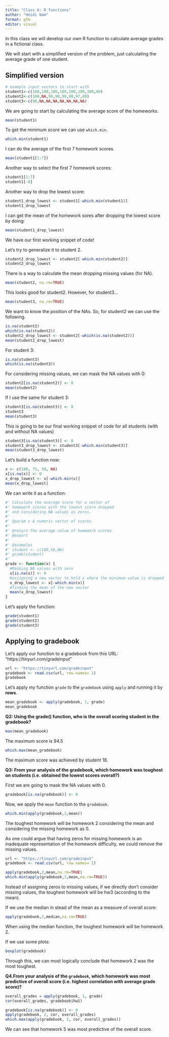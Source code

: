 ```yaml
---
title: "Class 6: R functions"
author: "Heidi Nam"
format: gfm
editor: visual
---
```


In this class we will develop our own R function to calculate average grades in a fictional class.

We will start with a simplified version of the problem, just calculating the average grade of one student.

## Simplified version

```r
# example input vectors to start with
student1<-c(100,100,100,100,100,100,100,90) 
student2<-c(100,NA,90,90,90,90,97,80) 
student3<-c(90,NA,NA,NA,NA,NA,NA,NA)
```

We are going to start by calculating the average score of the homeworks.

```r
mean(student1)
```

To get the minimum score we can use `which.min`.

```r
which.min(student1)
```

I can do the average of the first 7 homework scores.

```r
mean(student1[1:7])
```

Another way to select the first 7 homework scores:

```r
student1[1:7]
student1[-8]
```

Another way to drop the lowest score:

```r
student1_drop_lowest <- student1[-which.min(student1)]
student1_drop_lowest
```

I can get the mean of the homework sores after dropping the lowest score by doing:

```r
mean(student1_drop_lowest)
```

We have our first working snippet of code!

Let's try to generalize it to student 2.

```r
student2_drop_lowest <- student2[-which.min(student2)]
student2_drop_lowest
```

There is a way to calculate the mean dropping missing values (for NA).

```r
mean(student2, na.rm=TRUE)
```

This looks good for student2. However, for student3...

```r
mean(student3, na.rm=TRUE)
```

We want to know the position of the NAs. So, for student2 we can use the following.

```r
is.na(student2)
which(is.na(student2))
student2_drop_lowest <- student2[-which(is.na(student2))]
mean(student2_drop_lowest)
```

For student 3:

```r
is.na(student3)
which(is.na(student3))
```

For considering missing values, we can mask the NA values with 0:

```r
student2[is.na(student2)] <- 0
mean(student2)
```

If I use the same for student 3:

```r
student3[is.na(student3)] <- 0
student3
mean(student3)
```

This is going to be our final working snippet of code for all students (with and without NA values)

```r
student3[is.na(student3)] <- 0
student3_drop_lowest <- student3[-which.min(student3)]
mean(student3_drop_lowest)
```

Let's build a function now:

```r
x <- c(100, 75, 50, NA)
x[is.na(x)] <- 0
x_drop_lowest <- x[-which.min(x)]
mean(x_drop_lowest)
```

We can write it as a function:

```r
#' Calculate the average score for a vector of 
#' homework scores with the lowest score dropped 
#' and considering NA values as zeros.
#'
#' @param x A numeric vector of scores 
#'
#' @return The average value of homework scores 
#' @export 
#'
#' @examples 
#' student <- c(100,50,NA)
#' grade(student)
#' 
grade <- function(x) {
  #Masking NA values with zero
  x[is.na(x)] <- 0
  #assigning a new vector to hold x where the minimum value is dropped
  x_drop_lowest <- x[-which.min(x)]
  #finding the mean of the new vector
  mean(x_drop_lowest)
}
```

Let's apply the function:

```r
grade(student1)
grade(student2)
grade(student3)
```

## Applying to gradebook

Let's apply our function to a gradebook from this URL: "https://tinyurl.com/gradeinput"

```r
url <- "https://tinyurl.com/gradeinput"
gradebook <- read.csv(url, row.names= 1)
gradebook
```

Let's apply my function `grade` to the `gradebook` using `apply` and running it by **rows**.

```r
mean_gradebook <- apply(gradebook, 1, grade)
mean_gradebook
```

**Q2: Using the grade() function, who is the overall scoring student in the gradebook?**

```r
max(mean_gradebook)
```

The maximum score is 94.5

```r
which.max(mean_gradebook)
```

The maximum score was achieved by student 18.

**Q3: From your analysis of the gradebook, which homework was toughest on students (i.e. obtained the lowest scores overall?)**

First we are going to mask the NA values with 0.

```r
gradebook[is.na(gradebook)] <- 0
```

Now, we apply the `mean` function to the `gradebook`.

```r
which.min(apply(gradebook,2,mean))
```

The toughest homework will be homework 2 considering the mean and considering the missing homework as 0.

As one could argue that having zeros for missing homework is an inadequate representation of the homework difficulty, we could remove the missing values.

```r
url <- "https://tinyurl.com/gradeinput"
gradebook <- read.csv(url, row.names= 1)

apply(gradebook,2,mean,na.rm=TRUE)
which.min(apply(gradebook,2,mean,na.rm=TRUE))
```

Instead of assigning zeros to missing values, if we directly don't consider missing values, the toughest homework will be hw3 (according to the mean).

If we use the median in stead of the mean as a measure of overall score:

```r
apply(gradebook,2,median,na.rm=TRUE)
```

When using the median function, the toughest homework will be homework 2.

If we use some plots:

```r
boxplot(gradebook)
```

Through this, we can most logically conclude that homework 2 was the most toughest.

**Q4.From your analysis of the `gradebook`, which homework was most predictive of overall score (i.e. highest correlation with average grade score)?**

```r
overall_grades = apply(gradebook, 1, grade)
cor(overall_grades, gradebook$hw1)
```

```r
gradebook[is.na(gradebook)] <- 0
apply(gradebook, 2, cor, overall_grades)
which.max(apply(gradebook, 2, cor, overall_grades))
```

We can see that homework 5 was most predictive of the overall score.
